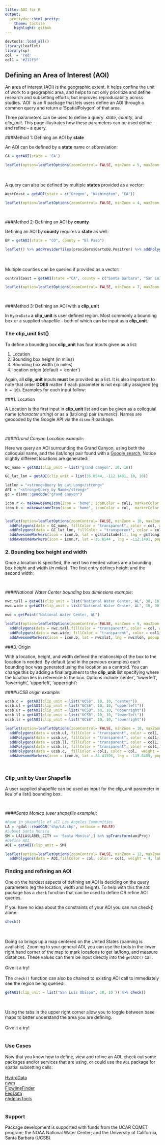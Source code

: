 ```yaml
---
title: AOI for R
output:
  prettydoc::html_pretty:
    theme: tactile
    highlight: github
---
```


```r
devtools::load_all()
library(leaflet)
library(sp)
col  = 'red'
col1 = '#212f3f'
```


## Defining an Area of Interest (AOI)

An area of interest (AOI) is the geographic extent. It helps confine the unit of work to a geographic area, and helps to not only prioritize and define research and subsetting efforts, but improves reproducabilty across studies. 'AOI` is an R package that lets users define an AOI through a common query and return a 'SpatialPolygon' of that area.  

Three parameters can be used to define a query:  *state*, *county*, and *clip_unit*. This page illustrates how these parameters can be used define -- and refine -- a query. 

###Method 1: Defining an AOI by **state**  

An AOI can be defined by a **state** name or abbreviation:

```r
CA = getAOI(state = 'CA')
```

```r
leaflet(option=leafletOptions(zoomControl= FALSE, minZoom = 5, maxZoom = 5)) %>% addProviderTiles(providers$CartoDB.Positron) %>% addPolygons(data = CA,fillColor = col, color = col1, weight = 2)
```

<br>
<br>
A query can also be defined by multiple **states** provided as a vector:

```r
WestCoast = getAOI(state = c("Oregon", "Washington", "CA"))
```

```r
leaflet(option=leafletOptions(zoomControl= FALSE, minZoom = 4, maxZoom = 4)) %>% addProviderTiles(providers$CartoDB.Positron) %>% addPolygons(data = WestCoast,fillColor = col, color = col1, weight = 1)
```

<br>

###Method 2: Defining an AOI by **county**  

Defining an AOI by **county** requires a **state** as well:

```r
EP = getAOI(state = "CO", county = "El Paso")
```

```r
leaflet() %>% addProviderTiles(providers$CartoDB.Positron) %>% addPolygons(data = EP,fillColor = col, color = col1, weight = 4)
```

<br>
<br>
Multiple counties can be queried if provided as a vector:

```r
centralCoast = getAOI(state ="CA", county = c("Santa Barbara", "San Luis Obispo", "Ventura"))
```

```r
leaflet(option=leafletOptions(zoomControl= FALSE, minZoom = 7, maxZoom = 7)) %>% addProviderTiles(providers$CartoDB.Positron) %>% addPolygons(data = centralCoast,fillColor = col, color = col1, weight = 2)
```

<br>

###Method 3: Defining an AOI with a **clip_unit**

In `HydroData` a **clip_unit** is user defined region. Most commonly a bounding box or a supplied shapefile - both of which can be input as a **clip_unit**. 
<br>

### The clip_unit list()

To define a bounding box **clip_unit** has four inputs given as a list:

(1) Location   
(2) Bounding box height (in miles)   
(3) Bounding box width (in miles)  
(4) location origin (default = 'center')   

Again, all **clip_unit** inputs **must** be provided as a list. It is also important to note that order **DOES** matter if each parameter is not explicitly assigned (eg `h = 10`). Examples for each input follow: 

###1. Location

A Location is the first input in  **clip_unit** list and can be given as a colloquial name (*character string*) or as a (lat/long) pair (*numeric*). Names are geocoded by the Google API via the `dismo` R package. 

<br>

####*Grand Canyon Location example*:

Here we query an AOI surrounding the Grand Canyon, using both the colloquial name, and the (lat/long) pair found with a <a target="_blank"href="http://www.Google.com/search?q=grand+canyon+lat+long">Google search.</a> Notice slightly different locations are generated:

```r
GC_name = getAOI(clip_unit = list("grand canyon", 10, 10))

GC_lat_lon = getAOI(clip_unit = list(36.0544, -112.1401, 10, 10))
```

```r

latlon = "<strong>Query by Lat Long</strong>"
API = "<strong>Query by Name</strong>"
gc = dismo::geocode("grand canyon")

icon.r <- makeAwesomeIcon(icon = 'home', iconColor = col1, markerColor = 'gray')
icon.b <- makeAwesomeIcon(icon = 'home', iconColor = col,  markerColor = 'gray')


leaflet(option=leafletOptions(zoomControl= FALSE, minZoom = 10, maxZoom = 10)) %>% addProviderTiles(providers$CartoDB.Positron) %>% 
  addPolygons(data = GC_name, fillColor = "transparent", color = col, weight = 4) %>% 
  addPolygons(data = GC_lat_lon, fillColor = "transparent", color = col1, weight = 4) %>% 
  addAwesomeMarkers(icon = icon.b, lat = gc$latitude[1], lng = gc$longitude[1], popup = API) %>% 
  addAwesomeMarkers(icon = icon.r, lat = 36.0544 , lng = -112.1401, popup = latlon)

```

### 2. Bounding box height and width

Once a location is specified, the next two needed values are a bounding box height and width (*in miles*). The first entry defines height and the second width: 

<br>

####*National Water Center bounding box diminsions example*:

```r
nwc.tall = getAOI(clip_unit = list("National Water Center, AL", 30, 10))
nwc.wide = getAOI(clip_unit = list("National Water Center, AL", 10, 30))
```

```r
nwc = getPoint("National Water Center, AL")

leaflet(option=leafletOptions(zoomControl= FALSE, minZoom = 9, maxZoom = 9)) %>% addProviderTiles(providers$CartoDB.Positron) %>% 
  addPolygons(data = nwc.tall,fillColor = "transparent", color = col, weight = 4, label = "Tall: list('National Water Center, AL', 30, 10)") %>%  
  addPolygons(data = nwc.wide, fillColor = "transparent", color = col1, weight = 4, label = "Wide: list('National Water Center, AL', 10, 30)") %>% 
  addAwesomeMarkers(icon = icon.b, lat = nwc$lat, lng = nwc$lon, popup = "National Water Center")
```

###3. Origin

With a location, height, and width defined the relationship of the box to the location is needed. By default (and in the previous examples) each bounding box was generated using the location as a centroid. You can change this by adding a final argument to the **clip_unit** list specifying where the location lies in reference to the box. Options include 'center', 'lowerleft', 'lowerright', 'upperleft', 'upperright':


####*UCSB origin example*:

```r
ucsb.c =  getAOI(clip_unit = list("UCSB", 10, 10, "center"))
ucsb.ul = getAOI(clip_unit = list("UCSB", 10, 10, "upperleft"))
ucsb.ur = getAOI(clip_unit = list("UCSB", 10, 10, "upperright"))
ucsb.ll = getAOI(clip_unit = list("UCSB", 10, 10, "lowerleft"))
ucsb.lr = getAOI(clip_unit = list("UCSB", 10, 10, "lowerright"))
```

```r
leaflet(option=leafletOptions(zoomControl= FALSE, minZoom = 10, maxZoom = 10)) %>% addProviderTiles(providers$CartoDB.Positron) %>% 
  addPolygons(data = ucsb.ul, fillColor = "transparent", color = col1, weight = 4, label = "upperleft") %>% 
  addPolygons(data = ucsb.ur, fillColor = "transparent", color = col1, weight = 4, label = "upperright") %>% 
  addPolygons(data = ucsb.ll, fillColor = "transparent", color = col1, weight = 4, label = "lowerleft") %>% 
  addPolygons(data = ucsb.lr, fillColor = "transparent", color = col1, weight = 4, label = "lowerright") %>% 
  addPolygons(data = ucsb.c,  fillColor = col1, color = col,  weight = 4, label = "center") %>% 
  addAwesomeMarkers(icon = icon.b, lat = 34.41396, lng = -119.8489, popup = 'UCSB')
```

<br>

### Clip_unit by User Shapefile

A user supplied shapefile can  be used as input for the clip_unit parameter in lieu of a list() bounding box.

<br>

####*Santa Monica (user shapefile example)*:

```r
#Read in shapefile of all Los Angeles Communities
LA = rgdal::readOGR("shp/LA.shp", verbose = FALSE)
#Subset Santa Monica
SM = LA[LA$LABEL_CITY == 'Santa Monica',] %>% spTransform(aoiProj)
#Define AOI
AOI = getAOI(clip_unit = SM)
```

```r
leaflet(option=leafletOptions(zoomControl= FALSE, minZoom = 12, maxZoom = 12)) %>% addProviderTiles(providers$CartoDB.Positron) %>% 
  addPolygons(data = AOI,fillColor = col, color = col1, weight = 4, label = "Santa Monica")
```

### Finding and refining an AOI

One on the hardest aspects of defining an AOI is deciding on the query parameters (eg the location, width and height). To help with this the `AOI` package has a `check` function that can be used to define OR refine AOI queries.

If you have no idea about the constraints of your AOI you can run check() alone:

```r
check()
```
<br>
<br>
Doing so brings up a map centered on the United States (panning is available). Zooming to your general AOI, you can use the tools in the lower right hand corner of the map to mark locations to get lat/long, and measure distances. These values can them be input directly into the `getAOI()` call. 
<br>
<br>
Give it a try!
<br>
<br>
The `check()` function can also be chained to existing AOI call to immediately see the region being queried:
<br>
```r
getAOI(clip_unit = list("San Luis Obispo", 10, 10 )) %>% check()
```
<br>
<br>
Using the tabs in the upper right corner allow you to toggle between base maps to better understand the area you are defining. 
<br>
<br>
Give it a try!
<br>
<br>

### Use Cases

Now that you know how to define, view and refine an AOI, check out some packages and/or services that are using, or could use the `AOI` package for spatial subsetting calls:
<br>
<br>
[HydroData](http://mikejohnson51.github.io/HydroData/) <br>
[nwm](https://github.com/mikejohnson51/NWM)<br>
[FlowlineFinder](https://github.com/mikejohnson51/FlowlineFinder)<br>
[FedData](https://cran.r-project.org/web/packages/FedData/index.html)<br>
[nhdplusTools](https://github.com/dblodgett-usgs/nhdplusTools)<br>
<br>

### Support

Package development is supported with funds from the UCAR COMET program; the NOAA National Water Center; and the University of California, Santa Barbara (UCSB).
